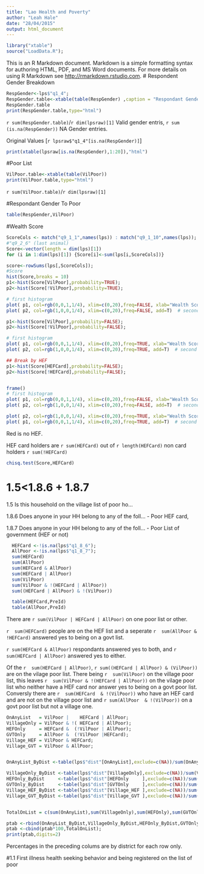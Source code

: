 ```yaml
---
title: "Lao Health and Poverty"
author: "Leah Hale"
date: "28/04/2015"
output: html_document
---
```

```r
library("xtable")
source("LoadData.R");
```

This is an R Markdown document. Markdown is a simple formatting syntax for authoring HTML, PDF, and MS Word documents. For more details on using R Markdown see <http://rmarkdown.rstudio.com>.
# Respondent Gender Breakdown

```r
RespGender<-lps$"q1_4";
RespGender.table<-xtable(table(RespGender) ,caption = "Respondant Gender");
RespGender.table
print(RespGender.table,type="html")
```
```r sum(RespGender.table)```/```r dim(lpsraw)[1]``` Valid gender entris,  `r sum (is.na(RespGender))` NA Gender entries.

Original Values [```r lpsraw$"q1_4"[is.na(RespGender)]```]
```r
print(xtable(lpsraw[is.na(RespGender),1:20]),"html")
```
#Poor List
```r
VilPoor.table<-xtable(table(VilPoor))
print(VilPoor.table,type="html")
```
```r sum(VilPoor.table)```/```r dim(lpsraw)[1]```

#Respondant Gender To Poor
```r
table(RespGender,VilPoor)
````
#Wealth Score
```r

ScoreCols <- match("q9_1_1",names(lps)) : match("q9_1_10",names(lps));
#"q9_2_6" (last animal)
Score<-vector(length = dim(lps)[1])
for (i in 1:dim(lps)[1]) {Score[i]<-sum(lps[i,ScoreCols])}

score<-rowSums(lps[,ScoreCols]);
#Score
hist(Score,breaks = 10)
p1<-hist(Score[VilPoor],probability=TRUE);
p2<-hist(Score[!VilPoor],probability=TRUE);

# first histogram
plot( p1, col=rgb(0,0,1,1/4), xlim=c(0,20),freq=FALSE, xlab="Wealth Score", ylab="Response Density" )        
plot( p2, col=rgb(1,0,0,1/4), xlim=c(0,20),freq=FALSE, add=T)  # second

p1<-hist(Score[VilPoor],probability=FALSE);
p2<-hist(Score[!VilPoor],probability=FALSE);

# first histogram
plot( p1, col=rgb(0,0,1,1/4), xlim=c(0,20),freq=TRUE, xlab="Wealth Score", ylab="Response Density" )        
plot( p2, col=rgb(1,0,0,1/4), xlim=c(0,20),freq=TRUE, add=T)  # second

## Break by HEF 
p1<-hist(Score[HEFCard],probability=FALSE);
p2<-hist(Score[!HEFCard],probability=FALSE);


frame()
# first histogram
plot( p1, col=rgb(0,0,1,1/4), xlim=c(0,20),freq=FALSE, xlab="Wealth Score-", ylab="Response Density" )        
plot( p2, col=rgb(1,0,0,1/4), xlim=c(0,20),freq=FALSE, add=T)  # second

plot( p2, col=rgb(1,0,0,1/4), xlim=c(0,20),freq=TRUE, xlab="Wealth Score-", ylab="Response Count" )        
plot( p1, col=rgb(0,0,1,1/4), xlim=c(0,20),freq=TRUE, add=T)  # second


```

Red is no HEF.

HEF card holders are ```r sum(HEFCard)``` out of ```r length(HEFCard) ``` non card holders ```r sum(!HEFCard)``` 

```r
chisq.test(Score,HEFCard)
```

# 1.5<1.8.6 + 1.8.7
  1.5 Is this household on the village list of poor ho...
  
  1.8.6 Does anyone in your HH belong to any of the foll... - Poor HEF card,
  
  1.8.7 Does anyone in your HH belong to any of the foll... - Poor List of government (HEF or not)
  
```r
  HEFCard <-!is.na(lps$"q1_8_6"); 
  AllPoor <-!is.na(lps$"q1_8_7");
  sum(HEFCard)  
  sum(AllPoor)
  sum(HEFCard & AllPoor)
  sum(HEFCard | AllPoor)
  sum(VilPoor)
  sum(VilPoor & !(HEFCard | AllPoor))
  sum((HEFCard | AllPoor) & !(VilPoor))

  table(HEFCard,PreId)
  table(AllPoor,PreId)
```  
There are ```r sum(VilPoor | HEFCard | AllPoor)``` on one poor list or other.

```r  sum(HEFCard)  ``` people are on the HEF list and a seperate ```r  sum(AllPoor & !HEFCard)``` answered yes to being on a govt list.

  ```r sum(HEFCard & AllPoor)``` respondants answered yes to both, and ```r  sum(HEFCard | AllPoor)``` answered yes to either.
  
  Of the ```r  sum(HEFCard | AllPoor)```, ```r sum((HEFCard | AllPoor) & (VilPoor))``` are on the vilage poor list.
  There being ```r  sum(VilPoor)``` on the village poor list, this leaves ```r  sum(VilPoor & !(HEFCard | AllPoor))``` on the vilage poor list who neither have a HEF card nor answer yes to being on a govt poor list. Conversly there are ```r  sum(HEFCard  & !(VilPoor))``` who have an HEF card and are not on the village poor list and ```r sum(AllPoor  & !(VilPoor))``` on a govt poor list but not a village one.

```r
OnAnyList   = VilPoor |    HEFCard | AllPoor;
VillageOnly = VilPoor & !( HEFCard | AllPoor);
HEFOnly     = HEFCard &  (!VilPoor | AllPoor);
GVTOnly     = AllPoor &  (!VilPoor |HEFCard);
Village_HEF = VilPoor & HEFCard;
Village_GVT = VilPoor & AllPoor;


OnAnyList_ByDist <-table(lps$"dist"[OnAnyList],exclude=c(NA))/sum(OnAnyList);

VillageOnly_ByDist <-table(lps$"dist"[VillageOnly],exclude=c(NA))/sum(VillageOnly);
HEFOnly_ByDist     <-table(lps$"dist"[HEFOnly     ],exclude=c(NA))/sum(HEFOnly    );
GVTOnly_ByDist     <-table(lps$"dist"[GVTOnly     ],exclude=c(NA))/sum(GVTOnly    );
Village_HEF_ByDist <-table(lps$"dist"[Village_HEF ],exclude=c(NA))/sum(Village_HEF);
Village_GVT_ByDist <-table(lps$"dist"[Village_GVT ],exclude=c(NA))/sum(Village_GVT);


TotalOnList = c(sum(OnAnyList),sum(VillageOnly),sum(HEFOnly),sum(GVTOnly),sum(Village_HEF),sum(Village_GVT));

ptab <-rbind(OnAnyList_ByDist,VillageOnly_ByDist,HEFOnly_ByDist,GVTOnly_ByDist,Village_HEF_ByDist,Village_GVT_ByDist);
ptab <-cbind(ptab*100,TotalOnList);
print(ptab,digits=2)
```
Percentages in the preceding colums are by district for each row only.


#1.1 First illness health seeking behavior and being registered on the list of poor
